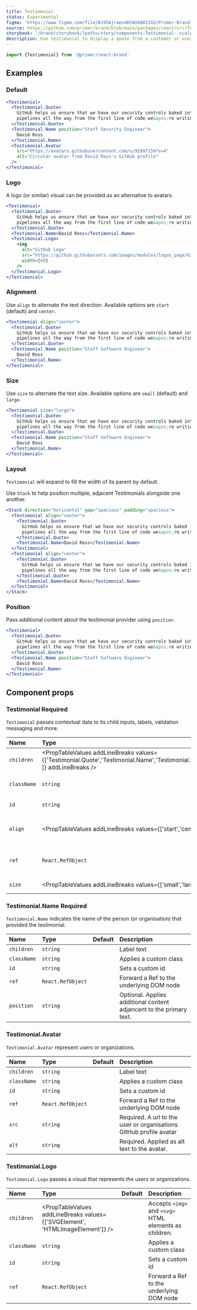 ```yaml
---
title: Testimonial
status: Experimental
figma: 'https://www.figma.com/file/BJ95AjraesmRCWsKA013GS/Primer-Brand?node-id=1852%3A27522'
source: https://github.com/primer/brand/blob/main/packages/react/src/Testimonial/Testimonial.tsx
storybook: '/brand/storybook/?path=/story/components-Testimonial--scale'
description: Use testimonial to display a quote from a customer or user.
---
```




```js
import {Testimonial} from '@primer/react-brand'
```

## Examples

### Default

```jsx live
<Testimonial>
  <Testimonial.Quote>
    GitHub helps us ensure that we have our security controls baked into our
    pipelines all the way from the first line of code we&apos;re writing.
  </Testimonial.Quote>
  <Testimonial.Name position="Staff Security Engineer">
    David Ross
  </Testimonial.Name>
  <Testimonial.Avatar
    src="https://avatars.githubusercontent.com/u/92997159?v=4"
    alt="Circular avatar from David Ross's GitHub profile"
  />
</Testimonial>
```

### Logo

A logo (or similar) visual can be provided as an alternative to avatars.

```jsx live
<Testimonial>
  <Testimonial.Quote>
    GitHub helps us ensure that we have our security controls baked into our
    pipelines all the way from the first line of code we&apos;re writing.
  </Testimonial.Quote>
  <Testimonial.Name>David Ross</Testimonial.Name>
  <Testimonial.Logo>
    <img
      alt="GitHub Logo"
      src="https://github.githubassets.com/images/modules/logos_page/GitHub-Logo.png"
      width={60}
    />
  </Testimonial.Logo>
</Testimonial>
```

### Alignment

Use `align` to alternate the text direction. Available options are `start` (default) and `center`.

```jsx live
<Testimonial align="center">
  <Testimonial.Quote>
    GitHub helps us ensure that we have our security controls baked into our
    pipelines all the way from the first line of code we&apos;re writing.
  </Testimonial.Quote>
  <Testimonial.Name position="Staff Software Engineer">
    David Ross
  </Testimonial.Name>
</Testimonial>
```

### Size

Use `size` to alternate the text size. Available options are `small` (default) and `large`.

```jsx live
<Testimonial size="large">
  <Testimonial.Quote>
    GitHub helps us ensure that we have our security controls baked into our
    pipelines all the way from the first line of code we&apos;re writing.
  </Testimonial.Quote>
  <Testimonial.Name position="Staff Software Engineer">
    David Ross
  </Testimonial.Name>
</Testimonial>
```

### Layout

`Testimonial` will expand to fill the width of its parent by default.

Use `Stack` to help position multiple, adjacent Testimonials alongside one another.

```jsx live
<Stack direction="horizontal" gap="spacious" padding="spacious">
  <Testimonial align="center">
    <Testimonial.Quote>
      GitHub helps us ensure that we have our security controls baked into our
      pipelines all the way from the first line of code we&apos;re writing.
    </Testimonial.Quote>
    <Testimonial.Name>David Ross</Testimonial.Name>
  </Testimonial>
  <Testimonial align="center">
    <Testimonial.Quote>
      GitHub helps us ensure that we have our security controls baked into our
      pipelines all the way from the first line of code we&apos;re writing.
    </Testimonial.Quote>
    <Testimonial.Name>David Ross</Testimonial.Name>
  </Testimonial>
</Stack>
```

### Position

Pass additional content about the testimonial provider using `position`.

```jsx live
<Testimonial>
  <Testimonial.Quote>
    GitHub helps us ensure that we have our security controls baked into our
    pipelines all the way from the first line of code we&apos;re writing.
  </Testimonial.Quote>
  <Testimonial.Name position="Staff Software Engineer">
    David Ross
  </Testimonial.Name>
</Testimonial>
```

## Component props

### Testimonial <Label>Required</Label>

`Testimonial` passes contextual data to its child inputs, labels, validation messaging and more.

| Name        | Type                                                                                                                                                         |  Default  | Description                              |
| :---------- | :----------------------------------------------------------------------------------------------------------------------------------------------------------- | :-------: | :--------------------------------------- |
| `children`  | <PropTableValues addLineBreaks values={['Testimonial.Quote','Testimonial.Name','Testimonial.Logo','Testimonial.Avatar','React.ReactNode' ]} addLineBreaks /> |           | Valid child nodes                        |
| `className` | `string`                                                                                                                                                     |           | Sets a custom class                      |
| `id`        | `string`                                                                                                                                                     |           | Sets a custom id                         |
| `align`     | <PropTableValues addLineBreaks values={['start','center']}/>                                                                                                 | `'start'` | Set alignment of inner text              |
| `ref`       | `React.RefObject`                                                                                                                                            |           | Forward a Ref to the underlying DOM node |
| `size`      | <PropTableValues addLineBreaks values={['small','large']}/>                                                                                                  | `'small'` | Set size of quote's text                 |

<h3 id="Testimonial-name">
  Testimonial.Name <Label>Required</Label>
</h3>

`Testimonial.Name` indicates the name of the person (or organisation) that provided the testimonial.

| Name        | Type              | Default | Description                                                         |
| :---------- | :---------------- | :-----: | :------------------------------------------------------------------ |
| `children`  | `string`          |         | Label text                                                          |
| `className` | `string`          |         | Applies a custom class                                              |
| `id`        | `string`          |         | Sets a custom id                                                    |
| `ref`       | `React.RefObject` |         | Forward a Ref to the underlying DOM node                            |
| `position`  | `string`          |         | Optional. Applies additional content adjancent to the primary text. |

<h3 id="Testimonial-avatar">Testimonial.Avatar</h3>

`Testimonial.Avatar` represent users or organizations.

| Name        | Type              | Default | Description                                                        |
| :---------- | :---------------- | :-----: | :----------------------------------------------------------------- |
| `children`  | `string`          |         | Label text                                                         |
| `className` | `string`          |         | Applies a custom class                                             |
| `id`        | `string`          |         | Sets a custom id                                                   |
| `ref`       | `React.RefObject` |         | Forward a Ref to the underlying DOM node                           |
| `src`       | `string`          |         | Required. A url to the user or organisations GitHub profile avatar |
| `alt`       | `string`          |         | Required. Applied as alt text to the avatar.                       |

<h3 id="Testimonial-logo">Testimonial.Logo</h3>

`Testimonial.Logo` passes a visual that represents the users or organizations.

| Name        | Type                                                                          | Default | Description                                            |
| :---------- | :---------------------------------------------------------------------------- | :-----: | :----------------------------------------------------- |
| `children`  | <PropTableValues addLineBreaks values={['SVGElement', 'HTMLImageElement']} /> |         | Accepts `<img>` and `<svg>` HTML elements as children. |
| `className` | `string`                                                                      |         | Applies a custom class                                 |
| `id`        | `string`                                                                      |         | Sets a custom id                                       |
| `ref`       | `React.RefObject`                                                             |         | Forward a Ref to the underlying DOM node               |
